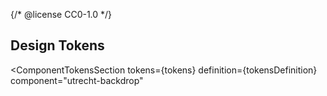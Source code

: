 {/* @license CC0-1.0 */}


<Meta id="web-component-backdrop--design-tokens" title="Web Component/Backdrop/Design Tokens" />

## Design Tokens

<ComponentTokensSection
  tokens={tokens}
  definition={tokensDefinition}
  component="utrecht-backdrop"
></ComponentTokensSection>
